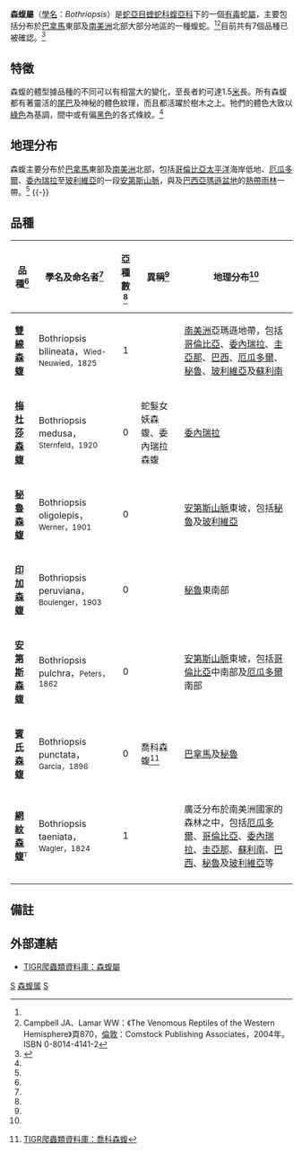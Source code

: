{{Automatic taxobox
| taxon = Bothriopsis
| authority = Peters，1861
| image = Bothriopsis taeniata (3).jpg
| image_caption = ''Bothriopsis taeniata''
| synonyms = * ''Bothriopsis'' - Peters，1861<ref name="McD99">McDiarmid RW、Campbell JA、Touré T：《Snake Species of the World: A Taxonomic and Geographic Reference, vol. 1》頁511，Herpetologists' League，1999年。ISBN 1-893777-00-6</ref>}}

'''森蝮屬'''（[[學名|學名]]：''Bothriopsis''）是[[蛇亞目|蛇亞目]][[蝰蛇科|蝰蛇科]][[蝮亞科|蝮亞科]]下的一個[[毒蛇|有毒]]蛇[[屬|屬]]，主要包括分布於[[巴拿馬|巴拿馬]]東部及[[南美洲|南美洲]]北部大部分地區的一種蝮蛇。<ref name="McD99"/><ref name="C&L04">Campbell JA、Lamar WW：《The Venomous Reptiles of the Western Hemisphere》頁870，[[倫敦|倫敦]]：Comstock Publishing Associates，2004年。ISBN 0-8014-4141-2</ref>目前共有7個品種已被確認。<ref name="ITIS">{{ITIS|ID=634412|taxon=Bothriopsis|year=2008|date=18 April}}</ref>

==特徵==
森蝮的體型據品種的不同可以有相當大的變化，至長者約可達1.5[[米_(單位)|米]]長。所有森蝮都有著靈活的[[尾巴|尾巴]]及神秘的體色紋理，而且都活躍於樹木之上。牠們的體色大致以[[綠色|綠色]]為基調，間中或有偏[[黑色|黑色]]的各式條紋。<ref name="C&L04"/>

==地理分布==
森蝮主要分布於[[巴拿馬|巴拿馬]]東部及[[南美洲|南美洲]]北部，包括[[哥倫比亞|哥倫比亞]][[太平洋|太平洋]]海岸低地、[[厄瓜多爾|厄瓜多爾]]、[[委內瑞拉|委內瑞拉]]至[[玻利維亞|玻利維亞]]的一段[[安第斯山脈|安第斯山脈]]，與及[[巴西|巴西]][[亞瑪遜盆地|亞瑪遜盆地]]的[[熱帶雨林|熱帶雨林]]一帶。<ref name="McD99"/>
{{-}}
==品種==
{|cellspacing=0 cellpadding=2 border=1 style="border-collapse: collapse;"
!bgcolor="#f0f0f0"|品種<ref name="ITIS"/>
!bgcolor="#f0f0f0"|學名及命名者<ref name="ITIS"/>
!bgcolor="#f0f0f0"|亞種數<ref name="ITIS"/>
!bgcolor="#f0f0f0"|異稱<ref name="C&L04"/>
!bgcolor="#f0f0f0"|地理分布<ref name="McD99"/>
|-
|'''[[雙線森蝮|雙線森蝮]]'''
|Bothriopsis bilineata，<small>Wied-Neuwied，1825</small>
|align="center"|1
|
|style="width:40%"|[[南美洲|南美洲]]亞瑪遜地帶，包括[[哥倫比亞|哥倫比亞]]、[[委內瑞拉|委內瑞拉]]、[[圭亞那|圭亞那]]、[[巴西|巴西]]、[[厄瓜多爾|厄瓜多爾]]、[[秘魯|秘魯]]、[[玻利維亞|玻利維亞]]及[[蘇利南|蘇利南]]
|-
|'''[[梅杜莎森蝮|梅杜莎森蝮]]'''
|Bothriopsis medusa，<small>Sternfeld，1920</small>
|align="center"|0
|蛇髮女妖森蝮、委內瑞拉森蝮
|[[委內瑞拉|委內瑞拉]]
|-
|'''[[秘魯森蝮|秘魯森蝮]]'''
|Bothriopsis oligolepis，<small>Werner，1901</small>
|align="center"|0
|
|[[安第斯山脈|安第斯山脈]]東坡，包括[[秘魯|秘魯]]及[[玻利維亞|玻利維亞]]
|-
|'''[[印加森蝮|印加森蝮]]'''
|Bothriopsis peruviana，<small>Boulenger，1903</small>
|align="center"|0
|
|[[秘魯|秘魯]]東南部
|-
|'''[[安第斯森蝮|安第斯森蝮]]'''
|Bothriopsis pulchra，<small>Peters，1862</small>
|align="center"|0
|
|[[安第斯山脈|安第斯山脈]]東坡，包括[[哥倫比亞|哥倫比亞]]中南部及[[厄瓜多爾|厄瓜多爾]]南部
|-
|'''[[賓氏森蝮|賓氏森蝮]]'''
|Bothriopsis punctata，<small>Garcia，1896</small>
|align="center"|0
|喬科森蝮<ref name="NRDB">{{en}}[http://reptile-database.reptarium.cz/search.php?genus=Bothriopsis&species=punctata TIGR爬蟲類資料庫：喬科森蝮]</ref>
|[[巴拿馬|巴拿馬]]及[[秘魯|秘魯]]
|-
|'''[[網紋森蝮|網紋森蝮]]'''<font size="-1"><sup>T</sup></font>
|Bothriopsis taeniata，<small>Wagler，1824</small>
|align="center"|1
|
|廣泛分布於南美洲國家的森林之中，包括[[厄瓜多爾|厄瓜多爾]]、[[哥倫比亞|哥倫比亞]]、[[委內瑞拉|委內瑞拉]]、[[圭亞那|圭亞那]]、[[蘇利南|蘇利南]]、[[巴西|巴西]]、[[秘魯|秘魯]]及[[玻利維亞|玻利維亞]]等
|-
|}

==備註==
{{reflist}}

==外部連結==
*{{en}}[http://reptile-database.reptarium.cz/search.php?&genus=Bothriopsis&submit=Search TIGR爬蟲類資料庫：森蝮屬]
{{Taxonbar|from=Q1526472}}

[[Category:蝰科|S]]
[[Category:森蝮属|]]
[[Category:1861年描述的分类群|S]]